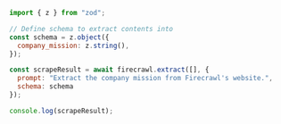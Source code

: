 ```js Node
import { z } from "zod";

// Define schema to extract contents into
const schema = z.object({
  company_mission: z.string(),
});

const scrapeResult = await firecrawl.extract([], {
  prompt: "Extract the company mission from Firecrawl's website.",
  schema: schema
});

console.log(scrapeResult);
```